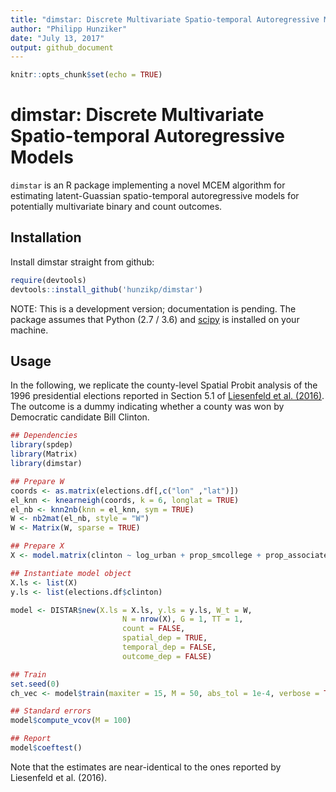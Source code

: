 ```yaml
---
title: "dimstar: Discrete Multivariate Spatio-temporal Autoregressive Models"
author: "Philipp Hunziker"
date: "July 13, 2017"
output: github_document
---
```


```r
knitr::opts_chunk$set(echo = TRUE)
```

# dimstar: Discrete Multivariate Spatio-temporal Autoregressive Models

`dimstar` is an R package implementing a novel MCEM algorithm for estimating latent-Guassian spatio-temporal autoregressive models for potentially multivariate binary and count outcomes.

## Installation

Install dimstar straight from github:

```r
require(devtools)
devtools::install_github('hunzikp/dimstar')
```

NOTE: This is a development version; documentation is pending. The package assumes that Python (2.7 / 3.6) and [scipy](https://www.scipy.org/) is installed on your machine. 

## Usage

In the following, we replicate the county-level Spatial Probit analysis of the 1996 presidential elections reported in Section 5.1 of [Liesenfeld et al. (2016)](https://ideas.repec.org/h/eme/aecozz/s0731-905320160000037009.html). The outcome is a dummy indicating whether a county was won by Democratic candidate Bill Clinton. 

```r
## Dependencies
library(spdep)
library(Matrix)
library(dimstar)

## Prepare W
coords <- as.matrix(elections.df[,c("lon" ,"lat")])
el_knn <- knearneigh(coords, k = 6, longlat = TRUE)
el_nb <- knn2nb(knn = el_knn, sym = TRUE)
W <- nb2mat(el_nb, style = "W")
W <- Matrix(W, sparse = TRUE)

## Prepare X
X <- model.matrix(clinton ~ log_urban + prop_smcollege + prop_associate + prop_college + prop_gradprof, data = elections.df)

## Instantiate model object 
X.ls <- list(X)
y.ls <- list(elections.df$clinton)

model <- DISTAR$new(X.ls = X.ls, y.ls = y.ls, W_t = W, 
                         N = nrow(X), G = 1, TT = 1,
                         count = FALSE, 
                         spatial_dep = TRUE, 
                         temporal_dep = FALSE, 
                         outcome_dep = FALSE)

## Train
set.seed(0)
ch_vec <- model$train(maxiter = 15, M = 50, abs_tol = 1e-4, verbose = TRUE)

## Standard errors
model$compute_vcov(M = 100)

## Report
model$coeftest()
```

Note that the estimates are near-identical to the ones reported by Liesenfeld et al. (2016).
